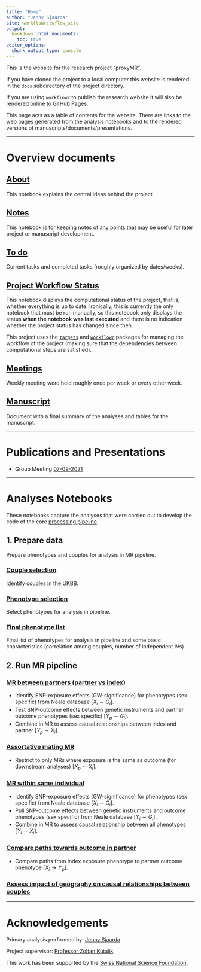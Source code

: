 ```yaml
---
title: "Home"
author: "Jenny Sjaarda"
site: workflowr::wflow_site
output:
  bookdown::html_document2:
    toc: true
editor_options:
  chunk_output_type: console
---
```


This is the website for the research project "proxyMR".

If you have cloned the project to a local computer this website is rendered in the `docs` subdirectory of the project directory.

If you are using `workflowr` to publish the research website it will also be rendered online to GitHub Pages.

This page acts as a table of contents for the website. There are links to the web pages generated from the analysis notebooks and to the rendered versions of manuscripts/documents/presentations.

------------------------------------------------------------------------

# Overview documents {.unnumbered}

## [About](about.html) {.unnumbered}

This notebook explains the central ideas behind the project.

## [Notes](notes.html) {.unnumbered}

This notebook is for keeping notes of any points that may be useful for
later project or manuscript development.

## [To do](todo_list.html) {.unnumbered}

Current tasks and completed tasks (roughly organized by dates/weeks).

## [Project Workflow Status](project_status.html) {.unnumbered}

This notebook displays the computational status of the project, that is, whether everything is up to date. Ironically, this is currently the only notebook that must be run manually, so this notebook only displays the status **when the notebook was last executed** and there is no indication whether the project status has changed since then.

This project uses the [`targets`](https://wlandau.github.io/targets/) and [`workflowr`](https://github.com/jdblischak/workflowr) packages for managing the workflow of the project (making sure that the dependencies between computational steps are satisfied). 

## [Meetings](meetings.html) {.unnumbered}

Weekly meeting were held roughly once per week or every other week. 

## [Manuscript](manuscript.html) {.unnumbered}

Document with a final summary of the analyses and tables for the manuscript. 

------------------------------------------------------------------------

# Publications and Presentations {.unnumbered}

- Group Meeting [07-09-2021](presentations/group_meeting_070921/group_meeting_proxyMR_070921.pdf)

------------------------------------------------------------------------

# Analyses Notebooks {.unnumbered}

These notebooks capture the analyses that were carried out to develop
the code of the core [processing pipeline](pipeline_overview.html). 

## 1. Prepare data {.unnumbered}

Prepare phenotypes and couples for analysis in MR pipeline.

### [Couple selection](couple_selection.html) {.unnumbered}

Identify couples in the UKBB.

### [Phenotype selection](phenotype_selection.html) {.unnumbered}

Select phenotypes for analysis in pipeline.

### [Final phenotype list](final_phenotype_list.html) {.unnumbered}   

Final list of phenotypes for analysis in pipeline and some basic characteristics (correlation among couples, number of independent IVs).

## 2. Run MR pipeline {.unnumbered}

### [MR between partners (partner vs index)]() {.unnumbered}

- Identify SNP-exposure effects (GW-significance) for phenotypes (sex specific) from Neale database [$X_{i} \sim G_{i}$].
- Test SNP-outcome effects between genetic instruments and partner outcome phenotypes (sex specific) [$Y_{p} \sim G_{i}$].
- Combine in MR to assess causal relationships between index and partner [$Y_{p} \sim X_{i}$].

### [Assortative mating MR](AM_MR_summary.html) {.unnumbered}

- Restrict to only MRs where exposure is the same as outcome (for downstream analyses) [$X_{p} \sim X_{i}$].

### [MR within same individual]() {.unnumbered}

- Identify SNP-exposure effects (GW-significance) for phenotypes (sex specific) from Neale database [$X_{i} \sim G_{i}$].
- Pull SNP-outcome effects  between genetic instruments and outcome phenotypes (sex specific) from Neale database [$Y_{i} \sim G_{i}$].
- Combine in MR to assess causal relationship between all phenotypes [$Y_{i} \sim X_{i}$].

### [Compare paths towards outcome in partner]() {.unnumbered}

- Compare paths from index exposure phenotype to partner outcome phenotype [$X_{i} \rightarrow Y_{p}$].

### [Assess impact of geography on causal relationships between couples](geographical_impact.html) {.unnumbered}

------------------------------------------------------------------------

# Acknowledgements {.unnumbered}

Primary analysis performed by: [Jenny Sjaarda](https://wp.unil.ch/sgg/people/jenny-sjaarda/).

Project supervisor: [Professor Zoltan Kutalik](https://wp.unil.ch/sgg/people/zoltan/).

This work has been supported by the [Swiss National Science Foundation](http://www.snf.ch/en/funding/Pages/default.aspx).


